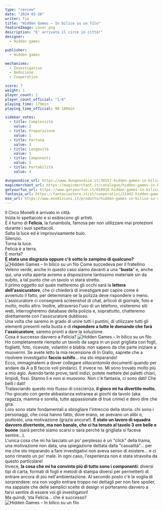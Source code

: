 ```yaml
---
type: "review"
date: "2024-03-26"
writer: Tia
title: "Hidden Games – In bilico su un filo"
featureImage: cover.png
description: "E' arrivato il circo in città!"
designer:
  - Hidden games

publisher:
  - Hidden games

mechanisms:
  - Investigativo
  - Deduzione
  - Cooperativo

score: 7
weight: 1
player_count: 2
player_count_official: "1-6"
playing_time: 179min
playing_time_official: 90-180min

sidebar_votes:
  - title: Complessità
    value: 2
  - title: Preparazione
    value: 1
  - title: Fortuna
    value: 1
  - title: Longevità
    value: 1
  - title: Componenti
    value: 1
  - title: Portabilità
    value: 4

dungeondice_url: https://www.dungeondice.it/30157-hidden-games-in-bilico-su-un-filo.html
magicmerchant_url: https://magicmerchant.it/catalogue/hidden-games-in-bilico-su-un-filo-65406/
getyourfun_url: https://www.getyourfun.it/018918-hidden-games-in-bilico-su-un-filo-giochi-di-investigazione.html
fantasia_url: https://fantasiastore.it/it/cooperativi/21442-hidden-games-in-bilico-su-un-filo.html
mse_url: https://www.msedizioni.it/prodotto/hidden-games-in-bilico-su-un-filo/
---
```


<Setting>
  Il Circo Monelli è arrivato in città.<br />
  Inizia lo spettacolo e si esibiscono gli artisti.<br />
  È il turno di <strong>Felicia</strong>, la funambola, famosa per non utilizzare mai protezioni durante i suoi spettacoli.<br />
  Salta la luce ed è improvvisamente buio.<br />
  Silenzio.<br />
  Torna la luce.<br />
  Felicia è a terra.<br />
  È morta?<br />
  <strong>È stata una disgrazia oppure c'è sotto lo zampino di qualcuno?</strong>
</Setting>

<img src="./game1.jpg" alt="Hidden Games – In bilico su un filo" />

<Rules>
  Come succedeva per il fratellino <Link to="/reviews/hidden-games-veleno-verde/">Veleno verde</Link>, anche in questo caso siamo davanti a una "<strong>busta</strong>" e, anche qui, una volta aperta avremo a disposizione tantissimo materiale sin da subito, a tal punto che un tavolo vi starà stretto. <br />
  Il primo oggetto sul quale metteremo gli occhi sarà la <strong>lettera dell'assicuratore</strong>, che ci chiederà di investigare per capire come è avvenuto il fatto, per determinare se la polizza deve rispondere o meno. L'assicuratore ci consegnerà screenshot di chat, articoli di giornale, foto e molto, molto altro. Inoltre, attraverso l'uso di un telefono, visiteremo siti web, interrogheremo database della polizia e, soprattutto, chatteremo direttamente con l'assicuratore dubbioso.<br />
  Una volta che saremo in grado di unire tutti i puntini, di utilizzare tutti gli elementi presenti nella busta e di <strong>rispondere a tutte le domande che farà l'assicuratore</strong>, saremo pronti a dare la soluzione. <br />
  Cosa è successo davvero a Felicia?
</Rules>

<img src="./game2.jpg" alt="Hidden Games – In bilico su un filo" />

<Feedback>
  Ho completamente riempito un tavolo da sagra in un post grigliata con fogli, foglietti, foto, ricevute, volantini e blabla: non sapevo da che parte iniziare a muovermi. Se avete letto la mia recensione di <Link to="/reviews/in-giallo-delitti-di-una-vita/">In Giallo</Link>, saprete che a risolvere investigativi <strong>faccio schifo</strong>… ma sto imparando! <br />
  Ecco, immaginatemi a dover collegare <em>ottocentomila </em>documenti quando per andare da A a B faccio voli pindarici. E invece no. Mi sono trovato molto più a mio agio. Avendo tante prove, tanti indizi, potete mettere dei paletti chiari, limpidi, fissi. Stanno lì e non si muovono. Non c'è fantasia, ci sono dati! Che belli i dati! <br />
  Tralasciando questo mio flusso di coscienza, <strong>il gioco mi ha divertito molto</strong>, l'ho giocato con gente abbastanza estranea ai giochi da tavolo (aka ragazza, mamma e sorella, tutte appassionate di true crime) e devo dire che gira. <br />
  Loro sono state fondamentali a sbrogliare l'intreccio della storia: chi sono i personaggi, che cosa hanno fatto, dove erano, se avevano un alibi o, piuttosto, una motivazione (grazie ancora!). <strong>È stato un lavoro di squadra davvero divertente, ma non banale, che ci ha tenuto al tavolo 3 ore belle e buone</strong> (sarà perché siamo scarsi o sarà perché la grigliata si faceva sentire…).<br />
  L'unica cosa che mi ha lasciato un po' perplesso è un "click" della trama, una motivazione non data, una spiegazione dettata dalla "casualità"… per me che sto imparando a fare investigativi non aveva senso di esistere… e ci sono rimasto un po' male. In ogni caso, l'esperienza non è stata stravolta da questo particolare! <br />
  Invece, <strong>la cosa che mi ha convinto più di tutto sono i componenti</strong>: diversi tipi di carta, formati di fogli e metodi di stampa diversi per permetterti di entrare ancora di più nell'ambientazione. Al secondo posto c'è la voglia di sorprendere: ora non voglio entrare troppo nei dettagli per non fare spoiler, ma sappiate che delle semplici scelte di design vi porteranno davvero a farvi sentire di essere voi gli investigatori! <br />
  Ma quindi, ‘sta Felicia… che è successo?
</Feedback>

<img src="./game3.jpg" alt="Hidden Games – In bilico su un filo" />
